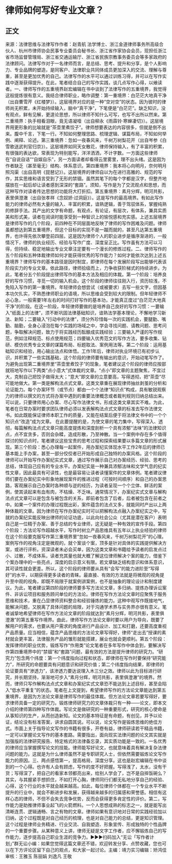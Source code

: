 # 律师如何写好专业文章？
## 正文
来源：法律思维与法律写作作者：赵青航 法学博士、浙江金道律师事务所高级合伙人、杭州市律师协会民事专业委员会秘书长、浙江省作家协会会员，现担任浙江省市场监督管理局、浙江省交通运输厅、浙江省民族宗教事务委员会等多家政府的法律顾问。法律写作对于一名律师而言，是总结、思考、提升和分享，是个人影响力、专业品牌的塑造，是同客户、法律职业共同体成员更加深入的交流、理解与尊重，甚至是更加优秀的自己。法律写作的水平可以通过训练习得，并可以在写作实践中逐渐获得提升。在此，笔者结合自己的写作实践，谈几点写作心得，以飨读者。一、律师写作的五重境界赵宏编辑在书中谈到了法律写作的五重境界，我觉得这般提炼很有意义。我结合律师职业，略作调整：第一重境界：白茫茫大地真干净（出自曹雪芹《红楼梦》）。这层境界对应的是一种“空对空”的状态。因为彼时的律师尚无积累，未开始持续输入，脑中“真干净”，下笔便是“白茫茫”。缺乏知识，没有观点，鲜有见解，更遑论思想，所以律师不知什么可写，也写不出所以然来。第二重境界：执手相看泪眼，竟无语凝噎（出自柳永《雨霖铃·寒蝉凄切》）。这层境界用更形象的比喻就是“茶壶里煮饺子”。律师想要表达的内容很多，但就是倒不出来。腹中千言，下笔一行。不知如何整理思路、梳理逻辑、谋篇布局，不知如何举例、阐释、论述。第三重境界：忽如一夜春风来，千树万树梨花开（出自岑参《白雪歌送武判官归京》）。这层境界如同天女散花，律师保持输入，有了丰富的积累，有很强的表达欲，常表现为特别能写，洋洋洒洒，不计字数。一方面这些律师在“自说自话”“自娱自乐”，另一方面读者却看得云里雾里，理不出头绪。这是因为作者缺乏（甚至毫无）结构、体系意识。第四重境界：我本将心向明月，奈何明月照沟渠（出自高明《琵琶记》）。这层境界的律师自以为在进行高雅的、规范的写作，其实思维和语言受到了无形的禁锢。虽然其笔下的每个字都是汉字，但整齐地摆放在一起后却让读者感到深深的“套路”。须知，写作是为了交流观点和思想，而这种写作对读者传达思想的功能将大打折扣。第五重境界：素月分辉，明河共影，表里俱澄澈（出自张孝祥《念奴娇·过洞庭》）。这是写作的最高境界。有如此写作能力的律师必然有大量的输入、丰富的积累，谙熟逻辑，善于驾驭体系，掌握纯熟的修辞手法。其产出的文字有命题，有观点，有论证，有层次，有体系，兼具实质美和形式美，读者在阅读时能享受到一种智识上的愉悦感和充实感。上述五层境界是律师写作的几个阶段，前四种在不同层面地反映了律师的写作困难及问题。律师虽都想达到第五重境界，但这个目标的实现不是一蹴而就的，甚至凡达第五重境界，也许得先依次攀登前四层。这是因为律师个人的职业进步是循序渐进的，一般情况下，律师的执业经历、经验与写作广度、深度呈正比。写作虽有方法可以习得，但持续、稳定地输出专业文章注定要有一个漫长的修炼过程。二、律师写作的五个阶段和五种体裁律师如何才能获得优秀的写作能力？如何才能依次达到上述五重境界？律师写作的基本路径是因时制宜，即律师在每个发展阶段写出能够代表该阶段实力的专业文章。依此路径，律师拾级而上，力争收获阶梯式的持续进步。为此，笔者分五个阶段提出律师写作的基本方法及相应的体裁。第一个阶段：培养良好的写作习惯，寻觅一切的输入机会。这个阶段的律师往往刚入行，资历较浅，不免陷入写作的第一重境界。年轻律师会想尝试（或被要求）去写一些文字，但因基本功欠扎实，不熟悉律师职业的语境，所以思维会受到较大的限制。但年轻律师不必心急，一般需要1年左右的时间打好写作的基本功，才能真正度过“白茫茫大地真干净”的阶段。在这一阶段，年轻律师要做的是培养自己良好的写作习惯：一要输入“纸面上的法律”，须不断巩固法律基础知识，谙熟法学基本理论，不懈地学习新法、新知；二要输入“行动中的法律”，须分外珍惜每一次的实践机会，要腿勤、嘴勤、脑勤，全身心浸泡在每个实践的场域之中，学会寻找问题、请教问题、思考问题，争取解决问题，致力于将实践经历酝酿成实践经验；三要输入严谨的写作规范，例如注释规范、标点使用规范；四要输入优秀范文的写作方法，要多收集、钻研、模仿优秀专业文章的谋篇布局、标题取法、案例用法等。第二个阶段：运用基础知识和经验，用心输出法点和体悟。工作1年后，律师对执业环境已有初步认识，并积累了一些实践基础，这个阶段的律师要有输出的意识，开始动笔写作了。为避免出现第二重境界里“茶壶里煮饺子”的现象，笔者建议这个阶段的律师应按部就班地写作以下两类“点小意大”式体裁的文章。“点小”即文章的主题聚焦，不宜过大，克制自己把饺子做得太大；“意大”即文章的立意要高，写得透彻，把“茶壶”尽可能地做大。第一类是解构法点式文章。这类文章重在展现律师抽丝剥茧的分析和论证能力。每个办案环节（或节点）都由一个个法律“知识点”构成，具有敏锐观察力的律师以撰文的方式将办案中遇到的重要法律概念或者裁判规则归纳总结出来。可以说，只要律师用心办案、尽心写作法律文书，形成这类文章其实不难。为此，笔者在日常办案时要求团队律师必须以发表解构法点式文章的标准去写作法律文书。如此既能保证律师本职工作的质量，又能在结案后便于将法律文书中的一个个知识点“改造”成为文章。 在此要提醒的是，为使文章的笔力集中，写得深入、透彻，每篇解构法点式文章只能高度提炼和深度剖析一个具有浓郁“法味”的法律知识点，点不宜贪多，否则会杂糅，造成形散，乃至神散。当一个案例中存在多个值得探讨的知识点时，笔者建议这些宝贵的思考过程和探索结果要以多篇文章的形式展现。第三个阶段：悉心办理每一起案件，用办案纪实体现水平工作2年后的律师已基本能上手办案，甚至一部分佼佼者已开始形成自己独特的办案风格。这个阶段的律师可以开始写作办案纪实式文章，通过写作展示自己对办案经历、经验、思考的总结，体现自己应有的专业水平。办案纪实是一种兼具浓郁法味和文学气息的纪实性文章，因此最具有可读性，也是最容易让读者读懂案件的文章体例。笔者建议律师们要在办案纪实中形象地展现案件的推进过程（可按时间顺序）和自己的办案思路，客观展示自己办案时各种顺与逆的经历，为读者呈现一个个立体、鲜活的案例，使其读起来有血有肉，不枯燥、不乏味。通常情况下，办案纪实式文章与解构法点式文章可以是包含与被包含的关系，即前者包含了后者，后者被包含在前者之中。如果一个案件的办理过程既出彩，案件蕴含的法点又多，就能同时产出以上两种体裁的文章。因为律师在写作办案纪实时可以把解构法点融入办案纪实之中，写就的办案纪实能反映出律师的论证功底，以此向社会公众（尤其是潜在客户）表明自己是一位精于办案、善于总结的专业律师，这无疑是一种有效的宣传手段。第四个阶段：方法论写作超越水平，写作时树立产品思维具有五年以上执业经验的律师在这个阶段要克服写作第三重境界里“忽如一夜春风来，千树万树梨花开”的心理。案例写作的视角注定是微观的，就个案谈个案，顶多是针对具体的实践提供解决方案，或进行评析。资深读者未必会买单，因为这类文章和书籍给予读者的启发点过小、过散，不成体系，读者充其量也就大概了解这位律师解决个案的能力，借鉴下个案办理中的一些亮点，深度的启示意义有限。若文章缺乏结构意识和体系意识，其可读性就会更差。所以，这个阶段的律师要从具有“会写”的能力进阶至“写得好”的水平，以期获得更多读者的青睐。最直接、有效的方法就是将微观的视角提升至中观的视角，即既不局限于就案例讲案例，也不是抽象的理论设计和制度建议。为此，笔者建议第四阶段的律师要多写方法论文章，多归纳、提炼办理诉讼案件、非诉讼项目和服务顾问单位的方法论。律师在写作方法论文章时应聚焦于服务思维和技术，重在凸显律师资料整合和经验锤炼的能力。这种中观写作既接地气，能解决问题，又脱离了具体问题的局限，对于沟通学术界与实务界亦很有意义。笔者诚挚地希望律师在写作方法论文章的阶段就达到“素月分辉，明河共影，表里俱澄澈”的第五重写作境界。由此，律师写作方法论文章时要以用户为导向，既要了解用户的需求，也要从用户需求的角度进行产品设计、加工和打磨，还要高度重视产品质量。应当相信，蕴含产品思维的方法论文章写得好，律师“走出去”授课的素材就会更丰富，法律服务产品的雏形就能搭建，展业也就会更顺利。第五个阶段：发挥律师的职业优势，锻炼写作“作用类”论文笔者在多年写作中体会到，要解决写作第四重境界中的“禁锢”和“套路”问题，最有效的方法是提升律师的研究力。“研究力”包含两个纬度：第一个纬度指向过程和状态，即律师在写作时要保持“研究能力”，所研究的命题要具有问题意识和研究价值；第二个纬度指向结果，即律师的论证要具有“渗透力”，该渗透力要达说理入木三分之效。律师以此为目标进行研究，并长期坚持，渐渐地可步入“素月分辉，明河共影，表里俱澄澈”的境界。然而，律师只写作解构法点式文章和办案纪实式文章恐不能达到上述目标，甚至会陷入“低水平重复”的状态。笔者在上文提到，希望律师写作的方法论文章能达到第五重境界，是因为方法论文章是律师写作的最佳体裁。但方法论文章若要写得好，要求律师具备一定的研究力。锻炼律师研究力的文章体裁只有一种——论文，即本文介绍的律师第四种写作体裁。写论文是做研究的一种重要形式，研究的核心使命是从事知识的生产，从而创造新知。论文的基本特征是有命题，有创见，并予以论证，结论没有标准答案，讲求自圆其说。可以说，论文写作是锻炼思维的绝佳方式。市面上关于指导论文写作的书籍有很多，开卷有益，律师研读若干精品书籍，一定可以掌握论文写作的基本套路。需要指出，面向现实法律问题的论文其实就是加强版的法律研究报告、特定格式的法律备忘录，其实质功能是一致的。一名优秀的律师应当掌握撰写论文的技能。律师能写好论文，也就意味着具有解决复杂法律问题的能力。这就是为什么律师虽然不是专职研究人士，但依然需要锻炼论文写作能力的原因。三、两点感悟第一，提高格局，深度分享。这也是赵宏编辑在书中谈到的一个心得。也许有人会有顾虑，写作的度不好把握。写得浅了，太水，没有干货；写得深了，把自己的看家本领都亮出来，给别人学会了，岂不是自摔饭碗么？其实，与其握紧手想抓住，不如打开心胸，律师同行们都无私地分享自己的经验、心得，这个行业的水平就会越来越高。如此，每位律师个体都在一个专业水平不断提升的行业中，就会不断进步和发展，获得越来越多的归属感和荣誉感。相信有这样心态的律师，不但不会失去竞争优势，反而会获得更多肯定性的评价。第二，写作能力是助推律师事业起飞的火箭燃料。一个人思想成熟的标志之一，就是能写出清晰连贯、逻辑通畅、言之有物的文章。律师如果有意识地对日常的实践经验加以归纳，这个过程既是对自己经历的梳理，也是对自己能力的总结，更是知识管理。这个过程是律师业务精进、行业交流、自我塑造、形象宣传、形成独特的个性品牌的一个重要步骤。从某种意义上讲，律师无疑是文字工作者，应不懈锻炼自己的写作能力，逐步提高自己职业生涯的竞争力。►►►扫码加入“无讼「写作者计划」”群无讼小编：如果您觉得这篇文章还不错，欢迎转发分享、点赞收藏，您也可以在下方评论区留下自己的观点，和大家一起讨论。主编：靖力实习编辑：矫鸿佳审核：王雅玉 陈丽娟 刘逸凡 王敬